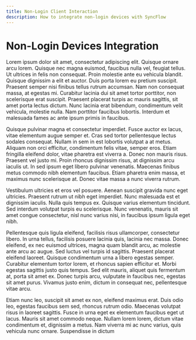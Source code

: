 ```yaml
---
title: Non-Login Client Interaction
description: How to integrate non-login devices with SyncFlow
---
```


# Non-Login Devices Integration
Lorem ipsum dolor sit amet, consectetur adipiscing elit. Quisque ornare arcu lorem. Quisque nec magna euismod, faucibus nulla vel, feugiat tellus. Ut ultrices in felis non consequat. Proin molestie ante eu vehicula blandit. Quisque dignissim a elit et auctor. Duis porta lorem eu pretium suscipit. Praesent semper nisi finibus tellus rutrum accumsan. Nam non consequat massa, at egestas mi. Curabitur lacinia dui sit amet tortor porttitor, non scelerisque erat suscipit. Praesent placerat turpis ac mauris sagittis, sit amet porta lectus dictum. Nunc lacinia erat bibendum, condimentum velit vehicula, molestie nulla. Nam porttitor faucibus lobortis. Interdum et malesuada fames ac ante ipsum primis in faucibus.

Quisque pulvinar magna et consectetur imperdiet. Fusce auctor ex lacus, vitae elementum augue semper et. Cras sed tortor pellentesque lectus sodales consequat. Nullam in sem in est lobortis volutpat a at metus. Aliquam non orci efficitur, condimentum felis vitae, semper eros. Etiam fringilla eleifend dolor, vitae pharetra est viverra a. Donec non mauris risus. Praesent vel justo mi. Proin rhoncus dignissim risus, at dignissim arcu iaculis ut. In sed ipsum eget libero pulvinar venenatis. Maecenas finibus metus commodo nibh elementum faucibus. Etiam pharetra enim massa, et maximus nunc scelerisque at. Donec vitae massa a nunc viverra rutrum.

Vestibulum ultricies et eros vel posuere. Aenean suscipit gravida nunc eget ultricies. Praesent rutrum ut nibh eget imperdiet. Nunc malesuada est et dignissim iaculis. Nulla quis tempus ex. Quisque varius elementum tincidunt. Sed interdum volutpat turpis eu scelerisque. Nunc venenatis, mauris sit amet congue consectetur, nisl nunc varius nisi, in faucibus ipsum ligula eget nibh.

Pellentesque quis ligula eleifend, facilisis risus ullamcorper, consectetur libero. In urna tellus, facilisis posuere lacinia quis, lacinia nec massa. Donec eleifend, ex nec euismod ultrices, magna quam blandit arcu, ac molestie ante arcu ac augue. Sed luctus vel turpis id sagittis. Praesent placerat eleifend laoreet. Quisque condimentum urna a libero egestas semper. Curabitur elementum tortor lorem, et rhoncus sapien efficitur et. Morbi egestas sagittis justo quis tempus. Sed elit mauris, aliquet quis fermentum at, porta sit amet ex. Donec turpis arcu, vulputate in faucibus nec, egestas sit amet purus. Vivamus justo enim, dictum in consequat nec, pellentesque vitae arcu.

Etiam nunc leo, suscipit sit amet ex non, eleifend maximus erat. Duis odio leo, egestas faucibus sem sed, rhoncus rutrum odio. Maecenas volutpat risus in laoreet sagittis. Fusce in urna eget ex elementum faucibus eget ut lacus. Mauris sit amet commodo neque. Nullam lorem lorem, dictum vitae condimentum et, dignissim a metus. Nam viverra mi ac nunc varius, quis vehicula nunc ornare. Suspendisse in dictum
